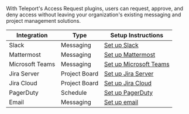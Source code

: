 With Teleport's Access Request plugins, users can request,
approve, and deny access without leaving your organization's existing messaging
and project management solutions.

| Integration | Type | Setup Instructions |
| - | - | - |
| Slack | Messaging | [Set up Slack](../access-controls/access-request-plugins/ssh-approval-slack.mdx) |
| Mattermost | Messaging | [Set up Mattermost](../access-controls/access-request-plugins/ssh-approval-mattermost.mdx) |
| Microsoft Teams | Messaging | [Set up Microsoft Teams](../access-controls/access-request-plugins/ssh-approval-msteams.mdx) |
| Jira Server | Project Board | [Set up Jira Server](../access-controls/access-request-plugins/ssh-approval-jira-server.mdx) |
| Jira Cloud | Project Board | [Set up Jira Cloud](../access-controls/access-request-plugins/ssh-approval-jira-cloud.mdx) |
| PagerDuty | Schedule | [Set up PagerDuty](../access-controls/access-request-plugins/ssh-approval-pagerduty.mdx) |
| Email | Messaging | [Set up email](../access-controls/access-request-plugins/ssh-approval-email.mdx) |
